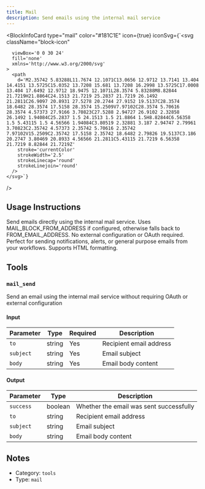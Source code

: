 ```yaml
---
title: Mail
description: Send emails using the internal mail service
---
```



<BlockInfoCard 
  type="mail"
  color="#181C1E"
  icon={true}
  iconSvg={`<svg className="block-icon"
      
      
      
      viewBox='0 0 30 24'
      fill='none'
      xmlns='http://www.w3.org/2000/svg'
    >
      <path
        d='M2.35742 5.83288L11.7674 12.1071C13.0656 12.9712 13.7141 13.404 14.4151 13.5725C15.0352 13.7208 15.681 13.7208 16.2998 13.5725C17.0008 13.404 17.6492 12.9712 18.9475 12.1071L28.3574 5.83288M8.82844 21.7219H21.8864C24.1513 21.7219 25.2837 21.7219 26.1492 21.2811C26.9097 20.8931 27.5278 20.2744 27.9152 19.5137C28.3574 18.6482 28.3574 17.5158 28.3574 15.2509V7.97102C28.3574 5.70616 28.3574 4.57373 27.9166 3.70823C27.5288 2.94727 26.9102 2.32858 26.1492 1.94084C25.2837 1.5 24.1513 1.5 21.8864 1.5H8.82844C6.56358 1.5 5.43115 1.5 4.56566 1.94084C3.80519 2.32881 3.187 2.94747 2.79961 3.70823C2.35742 4.57373 2.35742 5.70616 2.35742 7.97102V15.2509C2.35742 17.5158 2.35742 18.6482 2.79826 19.5137C3.186 20.2747 3.80469 20.8933 4.56566 21.2811C5.43115 21.7219 6.56358 21.7219 8.82844 21.7219Z'
        stroke='currentColor'
        strokeWidth='2.5'
        strokeLinecap='round'
        strokeLinejoin='round'
      />
    </svg>`}
/>

## Usage Instructions

Send emails directly using the internal mail service. Uses MAIL_BLOCK_FROM_ADDRESS if configured, otherwise falls back to FROM_EMAIL_ADDRESS. No external configuration or OAuth required. Perfect for sending notifications, alerts, or general purpose emails from your workflows. Supports HTML formatting.



## Tools

### `mail_send`

Send an email using the internal mail service without requiring OAuth or external configuration

#### Input

| Parameter | Type | Required | Description |
| --------- | ---- | -------- | ----------- |
| `to` | string | Yes | Recipient email address |
| `subject` | string | Yes | Email subject |
| `body` | string | Yes | Email body content |

#### Output

| Parameter | Type | Description |
| --------- | ---- | ----------- |
| `success` | boolean | Whether the email was sent successfully |
| `to` | string | Recipient email address |
| `subject` | string | Email subject |
| `body` | string | Email body content |



## Notes

- Category: `tools`
- Type: `mail`
